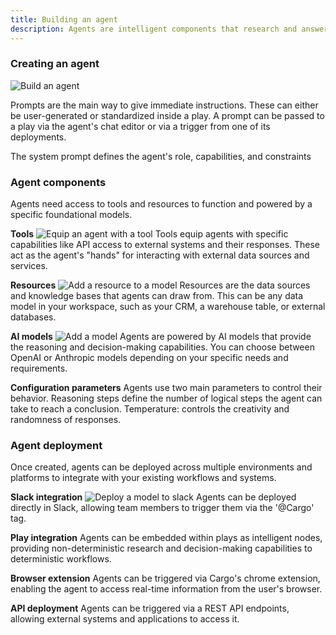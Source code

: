```yaml
---
title: Building an agent
description: Agents are intelligent components that research and answer questions about companies and people
---
```


### Creating an agent
![Build an agent](/images/building-an-agent-1.png)

Prompts are the main way to give immediate instructions. These can either be user-generated or standardized inside a play. A prompt can be passed to a play via the agent's chat editor or via a trigger from one of its deployments.

The system prompt defines the agent's role, capabilities, and constraints

### Agent components

Agents need access to tools and resources to function and powered by a specific foundational models.

**Tools**
![Equip an agent with a tool](/images/building-an-agent-2.png)
Tools equip agents with specific capabilities like API access to external systems and their responses. These act as the agent's "hands" for interacting with external data sources and services.

**Resources**
![Add a resource to a model](/images/building-an-agent-3.png)
Resources are the data sources and knowledge bases that agents can draw from. This can be any data model in your workspace, such as your CRM, a warehouse table, or external databases.

**AI models**
![Add a model](/images/building-an-agent-4.png)
Agents are powered by AI models that provide the reasoning and decision-making capabilities. You can choose between OpenAI or Anthropic models depending on your specific needs and requirements.

**Configuration parameters**
Agents use two main parameters to control their behavior. Reasoning steps define the number of logical steps the agent can take to reach a conclusion. Temperature: controls the creativity and randomness of responses.

### Agent deployment

Once created, agents can be deployed across multiple environments and platforms to integrate with your existing workflows and systems.

**Slack integration**
![Deploy a model to slack](/images/building-an-agent-5.gif)
Agents can be deployed directly in Slack, allowing team members to trigger them via the '@Cargo' tag.

**Play integration**
Agents can be embedded within plays as intelligent nodes, providing non-deterministic research and decision-making capabilities to deterministic workflows.

**Browser extension**
Agents can be triggered via Cargo's chrome extension, enabling the agent to access real-time information from the user's browser.

**API deployment**
Agents can be triggered via a REST API endpoints, allowing external systems and applications to access it.

